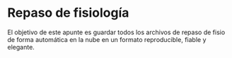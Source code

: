 # Repaso de fisiología {.unnumbered}

El objetivo de este apunte es guardar todos los archivos de repaso de fisio de forma automática en la nube en un formato reproducible, fiable y elegante.
